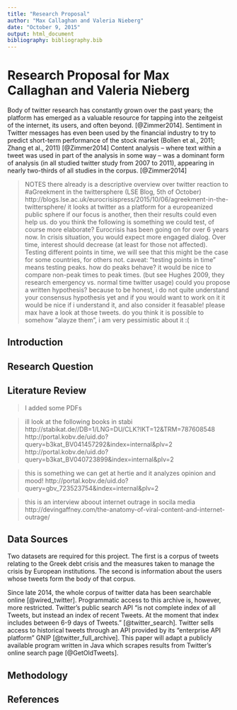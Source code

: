```yaml
---
title: "Research Proposal"
author: "Max Callaghan and Valeria Nieberg"
date: "October 9, 2015"
output: html_document
bibliography: bibliography.bib
---
```


# Research Proposal for Max Callaghan and Valeria Nieberg

Body of twitter research has constantly grown over the past years; the platform has emerged as a valuable resource for tapping into the zeitgeist of the internet, its users, and often beyond.  [@Zimmer2014].
Sentiment in Twitter messages has even been
used by the financial industry to try to predict short-term performance of the stock
market (Bollen et al., 2011; Zhang et al., 2011) [@Zimmer2014]
Content analysis – where text within
a tweet was used in part of the analysis in some way – was a dominant form of
analysis (in all studied twitter study from 2007 to 2011), appearing in nearly two-thirds of all studies in the corpus. [@Zimmer2014]

> NOTES
>  there already is a descriptive overview over twitter reaction to #aGreekment in the    twittersphere (LSE Blog, 5th of October)       http://blogs.lse.ac.uk/eurocrisispress/2015/10/06/agreekment-in-the-twittersphere/
> it looks at twitter as a platform for a europeanized public sphere
> if our focus is another, then their results could even help us. 
> do you think the following is something we could test, of course more elaborate? Eurocrisis has been going on for over 6 years now. In crisis situation, you would expect more engaged dialog. Over time, interest should decrease (at least for those not affected). Testing different points in time, we will see that this might be the case for some countries, for others not.
> caveat: "testing points in time" means testing peaks. how do peaks behave? it would be nice to compare non-peak times to peak times. (but see Hughes 2009, they research emergency vs. normal time twitter usage)
> could you propose a written hypothesis? because to be honest, i do not quite understand your consensus hypothesis yet and if you would want to work on it it would be nice if i understand it, and also consider it feasable!
> please max have a look at those tweets. do you think it is possible to somehow "alayze them", i am very pessimistic about it :(

## Introduction

## Research Question

## Literature Review

> I added some PDFs

> ill look at the following books in stabi
> http://stabikat.de//DB=1/LNG=DU/CLK?IKT=12&TRM=787608548
> http://portal.kobv.de/uid.do?query=b3kat_BV041457292&index=internal&plv=2
> http://portal.kobv.de/uid.do?query=b3kat_BV040723899&index=internal&plv=2

> this is something we can get at hertie and it analyzes opinion and mood!
> http://portal.kobv.de/uid.do?query=gbv_723523754&index=internal&plv=2

> this is an interview aboout internet outrage in socila media http://devingaffney.com/the-anatomy-of-viral-content-and-internet-outrage/

## Data Sources
Two datasets are required for this project. The first is a corpus of tweets relating to the Greek debt crisis and the measures taken to manage the crisis by European institutions. The second is information about the users whose tweets form the body of that corpus.

Since late 2014, the whole corpus of twitter data has been searchable online [@wired_twitter]. Programmatic access to this archive is, however, more restricted. Twitter's public search API "is not complete index of all Tweets, but instead an index of recent Tweets. At the moment that index includes between 6-9 days of Tweets." [@twitter_search]. Twitter sells access to historical tweets through an API provided by its "enterprise API platform" GNIP [@twitter_full_archive]. This paper will adapt a publicly available program written in Java which scrapes results from Twitter's online search page [@GetOldTweets].

## Methodology







## References